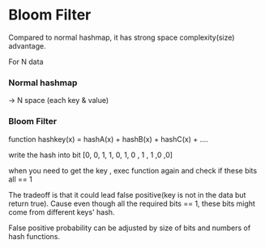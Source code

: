 # Bloom Filter

Compared to normal hashmap, it has strong space complexity(size) advantage.

For N data

### Normal hashmap

-> N space (each key & value)

### Bloom Filter

function hashkey(x) = hashA(x) + hashB(x) + hashC(x) + ....

write the hash into bit [0, 0, 1, 1, 0, 1, 0 , 1 , 1 ,0 ,0]

when you need to get the key , exec function again and check if these bits all == 1

The tradeoff is that it could lead false positive(key is not in the data but return true). Cause even though all the required bits == 1, these bits might come from different keys' hash.

False positive probability can be adjusted by size of bits and numbers of hash functions.
